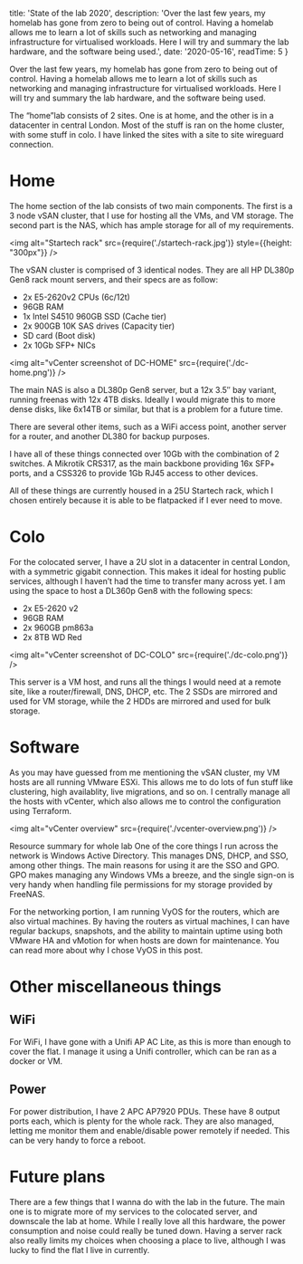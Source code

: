 
  title: 'State of the lab 2020',
  description: 'Over the last few years, my homelab has gone from zero to being out of control. Having a homelab allows me to learn a lot of skills such as networking and managing infrastructure for virtualised workloads. Here I will try and summary the lab hardware, and the software being used.',
  date: '2020-05-16',
  readTime: 5
}


Over the last few years, my homelab has gone from zero to being out of control. Having a homelab allows me to learn a lot of skills such as networking and managing infrastructure for virtualised workloads. Here I will try and summary the lab hardware, and the software being used.

The “home”lab consists of 2 sites. One is at home, and the other is in a datacenter in central London. Most of the stuff is ran on the home cluster, with some stuff in colo. I have linked the sites with a site to site wireguard connection.

# Home

The home section of the lab consists of two main components. The first is a 3 node vSAN cluster, that I use for hosting all the VMs, and VM storage. The second part is the NAS, which has ample storage for all of my requirements.

<img alt="Startech rack" src={require('./startech-rack.jpg')} style={{height: "300px"}} />

The vSAN cluster is comprised of 3 identical nodes. They are all HP DL380p Gen8 rack mount servers, and their specs are as follow:

* 2x E5-2620v2 CPUs (6c/12t)
* 96GB RAM
* 1x Intel S4510 960GB SSD (Cache tier)
* 2x 900GB 10K SAS drives (Capacity tier)
* SD card (Boot disk)
* 2x 10Gb SFP+ NICs

<img alt="vCenter screenshot of DC-HOME" src={require('./dc-home.png')} />

The main NAS is also a DL380p Gen8 server, but a 12x 3.5″ bay variant, running freenas with 12x 4TB disks. Ideally I would migrate this to more dense disks, like 6x14TB or similar, but that is a problem for a future time.

There are several other items, such as a WiFi access point, another server for a router, and another DL380 for backup purposes.

I have all of these things connected over 10Gb with the combination of 2 switches. A Mikrotik CRS317, as the main backbone providing 16x SFP+ ports, and a CSS326 to provide 1Gb RJ45 access to other devices.

All of these things are currently housed in a 25U Startech rack, which I chosen entirely because it is able to be flatpacked if I ever need to move.

# Colo
For the colocated server, I have a 2U slot in a datacenter in central London, with a symmetric gigabit connection. This makes it ideal for hosting public services, although I haven’t had the time to transfer many across yet. I am using the space to host a DL360p Gen8 with the following specs:

* 2x E5-2620 v2
* 96GB RAM
* 2x 960GB pm863a
* 2x 8TB WD Red

<img alt="vCenter screenshot of DC-COLO" src={require('./dc-colo.png')} />

This server is a VM host, and runs all the things I would need at a remote site, like a router/firewall, DNS, DHCP, etc. The 2 SSDs are mirrored and used for VM storage, while the 2 HDDs are mirrored and used for bulk storage.

# Software

As you may have guessed from me mentioning the vSAN cluster, my VM hosts are all running VMware ESXi. This allows me to do lots of fun stuff like clustering, high availablity, live migrations, and so on. I centrally manage all the hosts with vCenter, which also allows me to control the configuration using Terraform.

<img alt="vCenter overview" src={require('./vcenter-overview.png')} />

Resource summary for whole lab
One of the core things I run across the network is Windows Active Directory. This manages DNS, DHCP, and SSO, among other things. The main reasons for using it are the SSO and GPO. GPO makes managing any Windows VMs a breeze, and the single sign-on is very handy when handling file permissions for my storage provided by FreeNAS.

For the networking portion, I am running VyOS for the routers, which are also virtual machines. By having the routers as virtual machines, I can have regular backups, snapshots, and the ability to maintain uptime using both VMware HA and vMotion for when hosts are down for maintenance. You can read more about why I chose VyOS in this post.

# Other miscellaneous things

## WiFi
For WiFi, I have gone with a Unifi AP AC Lite, as this is more than enough to cover the flat. I manage it using a Unifi controller, which can be ran as a docker or VM.

## Power
For power distribution, I have 2 APC AP7920 PDUs. These have 8 output ports each, which is plenty for the whole rack. They are also managed, letting me monitor them and enable/disable power remotely if needed. This can be very handy to force a reboot.

# Future plans
There are a few things that I wanna do with the lab in the future. The main one is to migrate more of my services to the colocated server, and downscale the lab at home. While I really love all this hardware, the power consumption and noise could really be tuned down. Having a server rack also really limits my choices when choosing a place to live, although I was lucky to find the flat I live in currently.
